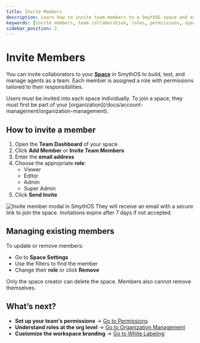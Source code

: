 ```yaml
---
title: Invite Members
description: Learn how to invite team members to a SmythOS space and assign roles for secure collaboration.
keywords: [invite members, team collaboration, roles, permissions, space access, add user, smythos teams]
sidebar_position: 2
---
```


# Invite Members

You can invite collaborators to your [**Space**](/docs/agent-collaboration/spaces/) in SmythOS to build, test, and manage agents as a team. Each member is assigned a role with permissions tailored to their responsibilities.

<InfoCallout title="Invite flow works per space">
Users must be invited into each space individually. To join a space, they must first be part of your [organization](/docs/account-management/organization-management).
</InfoCallout>

<Spacer size="md" />

## How to invite a member

1. Open the **Team Dashboard** of your space
2. Click **Add Member** or **Invite Team Members**
3. Enter the **email address**
4. Choose the appropriate **role**:
   - Viewer
   - Editor
   - Admin
   - Super Admin
5. Click **Send Invite**

<Image src="/static/img/docs/invite-member-popup.jpg" alt="Invite member modal in SmythOS" caption="Invite teammates with just their email and assign the right level of access." />

<SuccessCallout title="Next step for the invitee">
They will receive an email with a secure link to join the space. Invitations expire after 7 days if not accepted.
</SuccessCallout>

<Spacer size="md" />

## Managing existing members

To update or remove members:

- Go to **Space Settings**
- Use the filters to find the member
- Change their **role** or click **Remove**

<WarningCallout title="Space creators cannot be removed">
Only the space creator can delete the space. Members also cannot remove themselves.
</WarningCallout>

<Spacer size="md" />

## What’s next?

- **Set up your team's permissions** → [Go to Permissions](/docs/agent-collaboration/permissions)
- **Understand roles at the org level** → [Go to Organization Management](/docs/account-management/organization-management)
- **Customize the workspace branding** → [Go to White Labeling](/docs/agent-collaboration/spaces/white-labeling)
